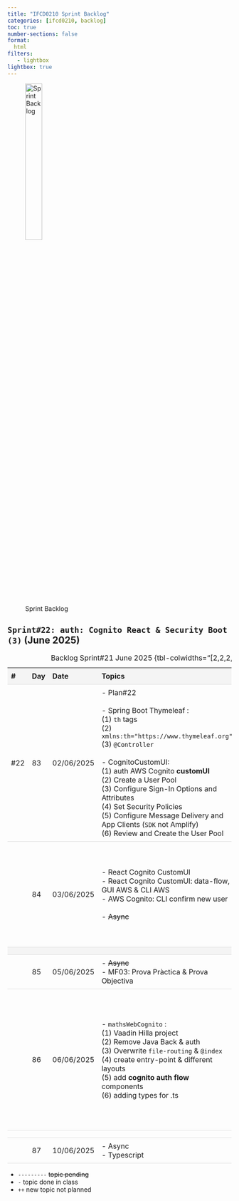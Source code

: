 ```yaml
---
title: "IFCD0210 Sprint Backlog"
categories: [ifcd0210, backlog]
toc: true
number-sections: false
format:
  html
filters:
   - lightbox
lightbox: true
---
```


<style>

.heatMap th { background:  #f4f4f4;}
tr:nth-child(3) {background-color: #f4f4f4;}
th, td {
  padding: 8px;
  text-align: left;
  border-bottom: 1px solid #ddd;
}

tr:hover {background-color:  #f4f4f4;}

</style>

![Sprint Backlog](/images/home/backlog.jpg){width="30%"}

<div class="heatMap">

::: {.column-page-right}


##  ``Sprint#22: auth: Cognito React & Security Boot (3)`` (June 2025)

| # | Day | Date | Topics |  Details Topics |
| -- | -- | -- | -- | -- |
| #22 | 83 | 02/06/2025 | - Plan#22 </br> </br>   - Spring Boot Thymeleaf : </br> (1) `th` tags </br> (2) `xmlns:th="https://www.thymeleaf.org"` </BR> (3) `@Controller`  </BR></BR>  - CognitoCustomUI: </BR>  (1) auth AWS Cognito **customUI**  </br> (2) Create a User Pool </br> (3) Configure Sign-In Options and Attributes </br> (4) Set Security Policies </br> (5) Configure Message Delivery and App Clients (`SDK` not Amplify) </br> (6) Review and Create the User Pool  </br> |  - [Spring Boot: Thymeleaf](https://albertprofe.dev/springboot/boot-concepts-th.html){.external target='_blank'} |
| | 84 | 03/06/2025 |  - React Cognito CustomUI </br>   - React Cognito CustomUI: data-flow, GUI AWS & CLI AWS </br>  - AWS Cognito: CLI confirm new user </br> </br> - <s>Async</s>  |  - [Should I use the hosted UI or create a custom UI in Amazon Cognito?](https://aws.amazon.com/blogs/security/use-the-hosted-ui-or-create-a-custom-ui-in-amazon-cognito/){.external target='_blank'}  </br>  - [file-based routing in Vaadin](https://vaadin.com/blog/file-based-routing-in-vaadin-24.4-simplify-hilla-app-creation){.external target='_blank'}  </br> - [NextJs: routing](https://nextjs.org/docs/pages/building-your-application/routing){.external target='_blank'} </br></br> - [AWS Cognito CustomUI: repo](https://github.com/AlbertProfe/authReactCognito){.external target='_blank'}  |
| |
| | 85 | 05/06/2025 | - <s>Async</s> </br> - MF03: Prova Pràctica & Prova Objectiva | |
| | 86 | 06/06/2025 | - `mathsWebCognito` : </br> (1) Vaadin Hilla project  </br> (2) Remove Java Back & auth  </br> (3) Overwrite `file-routing` & `@index`  </br> (4) create entry-point & different layouts  </br> (5) add **cognito auth flow** components  </br> (6)  adding types for .ts| - [mathsWebCognito](https://github.com/AlbertProfe/mathsWebCognito){.external target='_blank'} </br> </br> ![](/images/ifcd0210-25/file-routing-hilla.png){.lightbox width=80% fig-align="center"} </br> </br> - [Hilla](https://vaadin.com/blog/hilla-is-now-an-integrated-part-of-the-vaadin-platform){.external target='_blank'} </br> - [file-based routing](https://vaadin.com/blog/file-based-routing-in-vaadin-24.4-simplify-hilla-app-creation){.external target='_blank'}  </br></br> - [Reconciliation](https://legacy.reactjs.org/docs/reconciliation.html){.external target='_blank'} </br> - [Simple ans to why React app load faster is - its Because of virtual DOM](https://github.com/rohan-paul/Awesome-JavaScript-Interviews/blob/master/React/Virtual-DOM-and-Reconciliation-Algorithm.md){.external target='_blank'} |
| |
| | 87 | 10/06/2025 | - Async </br>  - Typescript | |
: Backlog Sprint#21 June 2025 {tbl-colwidths="[2,2,2,55,39]"}
:::

</div>

::: {.callout-note}
- `---------` <s>topic pending</s>
- `-` topic done in class
- `++` new topic not planned
:::


